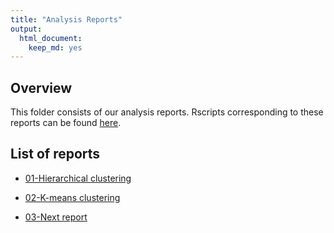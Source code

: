 ```yaml
---
title: "Analysis Reports"
output:
  html_document:
    keep_md: yes
---
```


Overview
-------------------
This folder consists of our analysis reports. Rscripts corresponding to these reports can be found [here](https://github.com/STAT540-UBC/yy_team01_colorectal-cancer_STAT540_2015/tree/master/rscripts). 

List of reports
-------------------
- [01-Hierarchical clustering](https://github.com/STAT540-UBC/yy_team01_colorectal-cancer_STAT540_2015/blob/master/analysis_reports/hclustering/hierarchicalClustering.md)

- [02-K-means clustering](https://github.com/STAT540-UBC/yy_team01_colorectal-cancer_STAT540_2015/blob/master/analysis_reports/kmeans/kmeans.md)

- [03-Next report](https://github.com/STAT540-UBC/yy_team01_colorectal-cancer_STAT540_2015/blob/master/analysis_reports/xx)
